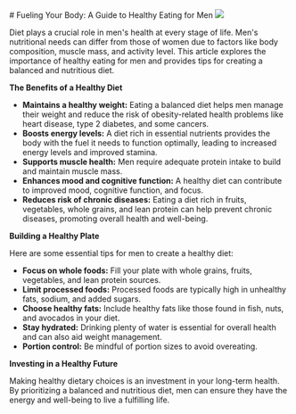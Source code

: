 <TextColor>
# Fueling Your Body: A Guide to Healthy Eating for Men

<img src="https://plus.unsplash.com/premium_photo-1664910063022-adb3b7807889?q=80&w=2940&auto=format&fit=crop&ixlib=rb-4.0.3&ixid=M3wxMjA3fDB8MHxwaG90by1wYWdlfHx8fGVufDB8fHx8fA%3D%3D" />

Diet plays a crucial role in men's health at every stage of life.  Men's nutritional needs can differ from those of women due to factors like body composition, muscle mass, and activity level. This article explores the importance of healthy eating for men and provides tips for creating a balanced and nutritious diet.

**The Benefits of a Healthy Diet**

* **Maintains a healthy weight:** Eating a balanced diet helps men manage their weight and reduce the risk of obesity-related health problems like heart disease, type 2 diabetes, and some cancers.
* **Boosts energy levels:** A diet rich in essential nutrients provides the body with the fuel it needs to function optimally, leading to increased energy levels and improved stamina.
* **Supports muscle health:** Men require adequate protein intake to build and maintain muscle mass.
* **Enhances mood and cognitive function:**  A healthy diet can contribute to improved mood, cognitive function, and focus. 
* **Reduces risk of chronic diseases:** Eating a diet rich in fruits, vegetables, whole grains, and lean protein can help prevent chronic diseases, promoting overall health and well-being.

**Building a Healthy Plate**

Here are some essential tips for men to create a healthy diet:

* **Focus on whole foods:**  Fill your plate with whole grains, fruits, vegetables, and lean protein sources.
* **Limit processed foods:** Processed foods are typically high in unhealthy fats, sodium, and added sugars. 
* **Choose healthy fats:** Include healthy fats like those found in fish, nuts, and avocados in your diet.
* **Stay hydrated:** Drinking plenty of water is essential for overall health and can also aid weight management.
* **Portion control:** Be mindful of portion sizes to avoid overeating.

**Investing in a Healthy Future**

Making healthy dietary choices is an investment in your long-term health. By prioritizing a balanced and nutritious diet, men can ensure they have the energy and well-being to live a fulfilling life. 
</TextColor>
